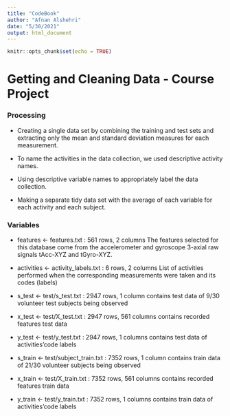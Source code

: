 ```yaml
---
title: "CodeBook"
author: "Afnan Alshehri"
date: "5/30/2021"
output: html_document
---
```


```r
knitr::opts_chunk$set(echo = TRUE)
```

# Getting and Cleaning Data - Course Project


### Processing

* Creating a single data set by combining the training and test sets and extracting only the mean and standard deviation measures for each measurement.

* To name the activities in the data collection, we used descriptive activity names.

* Using descriptive variable names to appropriately label the data collection.

* Making a separate tidy data set with the average of each variable for each activity and each subject.


### Variables

* features <- features.txt : 561 rows, 2 columns
The features selected for this database come from the accelerometer and gyroscope 3-axial raw signals tAcc-XYZ and tGyro-XYZ.
* activities <- activity_labels.txt : 6 rows, 2 columns
List of activities performed when the corresponding measurements were taken and its codes (labels)
* s_test <- test/s_test.txt : 2947 rows, 1 column
contains test data of 9/30 volunteer test subjects being observed

* x_test <- test/X_test.txt : 2947 rows, 561 columns
contains recorded features test data

* y_test <- test/y_test.txt : 2947 rows, 1 columns
contains test data of activities’code labels

* s_train <- test/subject_train.txt : 7352 rows, 1 column
contains train data of 21/30 volunteer subjects being observed

* x_train <- test/X_train.txt : 7352 rows, 561 columns
contains recorded features train data

* y_train <- test/y_train.txt : 7352 rows, 1 columns
contains train data of activities’code labels

